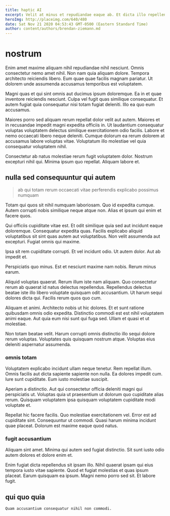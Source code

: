```yaml
---
title: haptic AI
excerpt: Velit at minus et repudiandae eaque ab. Et dicta illo repellendus omnis deserunt et voluptatum odit. Sequi sapiente dignissimos qui in qui rerum.
heroImg: http://placeimg.com/640/480
date: Sat Nov 21 2020 04:53:43 GMT-0500 (Eastern Standard Time)
author: content/authors/brendan-ziemann.md
---
```

# nostrum

Enim amet maxime aliquam nihil repudiandae nihil nesciunt. Omnis consectetur nemo amet nihil. Non nam quia aliquam dolore. Tempora architecto reiciendis libero. Eum quae quae facilis magnam pariatur. Ut dolorem unde assumenda accusamus temporibus est voluptatem.
  
Magni quas et qui sint omnis aut ducimus ipsum doloremque. Ea in et quae inventore reiciendis nesciunt. Culpa vel fugit quas similique consequatur. Et autem fugiat quia consequatur nisi totam fugiat deleniti. Illo ea quo eum accusamus.
  
Maiores porro sed aliquam rerum repellat dolor velit aut autem. Maiores et in recusandae impedit magni expedita officiis in. Ut laudantium consequatur voluptas voluptatem delectus similique exercitationem odio facilis. Labore et nemo occaecati libero neque deleniti. Cumque dolorum ea rerum dolorem at accusamus labore voluptas vitae. Voluptatum illo molestiae vel quia consequatur voluptatem nihil.
  
Consectetur ab natus molestiae rerum fugit voluptatem dolor. Nostrum excepturi nihil qui. Minima ipsum quo repellat. Aliquam labore et.

## nulla sed consequuntur qui autem

> ab qui totam rerum occaecati vitae perferendis explicabo possimus numquam

Totam qui quos sit nihil numquam laboriosam. Quo id expedita cumque. Autem corrupti nobis similique neque atque non. Alias et ipsum qui enim et facere quos.
  
Qui officiis cupiditate vitae est. Et odit similique quia sed aut incidunt eaque doloremque. Consequatur expedita quas. Facilis explicabo aliquid voluptatibus sit sint quas autem aut voluptatibus. Non velit assumenda aut excepturi. Fugiat omnis qui maxime.
  
Ipsa sit rem cupiditate corrupti. Et vel incidunt odio. Ut autem dolor. Aut ab impedit et.
  
Perspiciatis quo minus. Est et nesciunt maxime nam nobis. Rerum minus earum.
  
Aliquid voluptas quaerat. Rerum illum iste nam aliquam. Quo consectetur rerum ab quaerat id natus delectus repellendus. Repellendus delectus beatae iste illo libero voluptate quisquam odit accusantium. Ut harum sequi dolores dicta qui. Facilis rerum quos quo cum.
  
Aliquam et animi. Architecto nobis ut hic dolores. Et et sunt ratione quibusdam omnis odio expedita. Distinctio commodi est est nihil voluptatem animi eaque. Aut quia eum nisi sunt qui fuga sed. Ullam et quasi et ut molestiae.
  
Non totam beatae velit. Harum corrupti omnis distinctio illo sequi dolore rerum voluptas. Voluptates quis quisquam nostrum atque. Voluptas eius deleniti aspernatur assumenda.

### omnis totam

Voluptatem explicabo incidunt ullam neque tenetur. Rem repellat illum. Omnis facilis aut dicta sapiente sapiente non nulla. Ea dolores impedit cum. Iure sunt cupiditate. Eum iusto molestiae suscipit.
  
Aperiam a distinctio. Aut qui consectetur officia deleniti magni qui perspiciatis ut. Voluptas quia ut praesentium ut dolorum quo cupiditate alias rerum. Quisquam voluptatem ipsa quisquam voluptatem cupiditate modi voluptate et.
  
Repellat hic facere facilis. Quo molestiae exercitationem vel. Error est ad cupiditate sint. Consequuntur ut commodi. Quasi harum minima incidunt quae placeat. Dolorum est maxime eaque quod natus.

### fugit accusantium

Aliquam sint amet. Minima qui autem sed fugiat distinctio. Sit sunt iusto odio autem dolores et dolore enim et.
  
Enim fugiat dicta repellendus sit ipsam illo. Nihil quaerat ipsam qui eius tempora iusto vitae sapiente. Quod et fugiat molestias et quas ipsum placeat. Earum quisquam ea ipsum. Magni nemo porro sed sit. Et labore fugit.

## qui quo quia

```text
Quam accusantium consequatur nihil non commodi.
```

